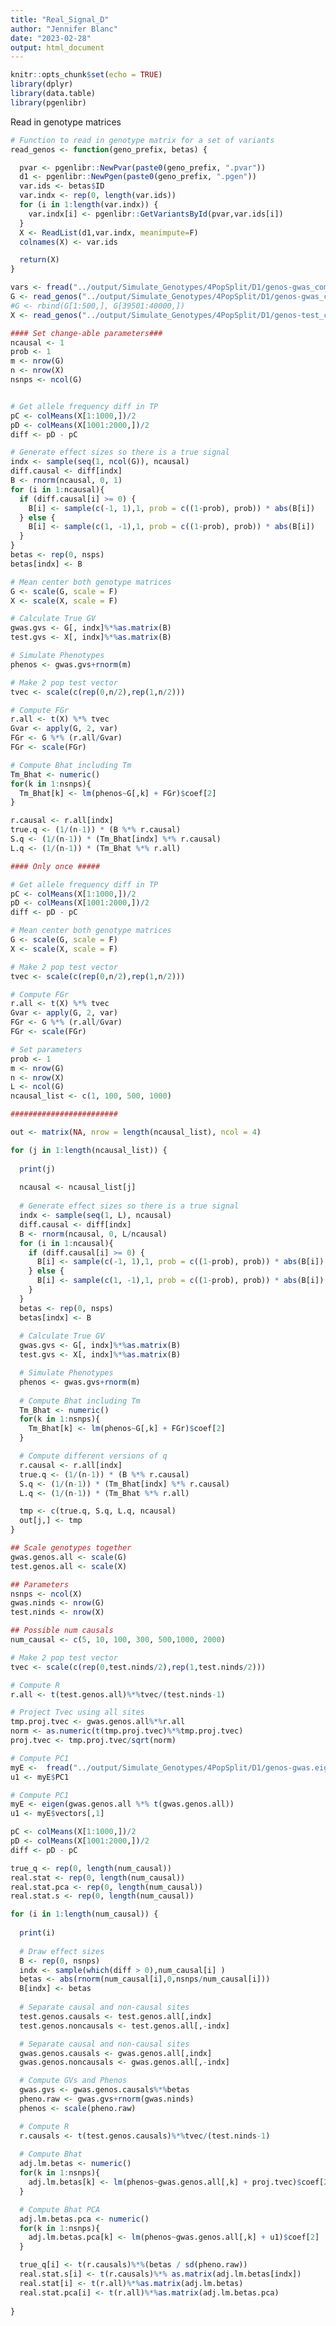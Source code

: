 ```yaml
---
title: "Real_Signal_D"
author: "Jennifer Blanc"
date: "2023-02-28"
output: html_document
---
```


```r
knitr::opts_chunk$set(echo = TRUE)
library(dplyr)
library(data.table)
library(pgenlibr)
```

Read in genotype matrices 
```r
# Function to read in genotype matrix for a set of variants
read_genos <- function(geno_prefix, betas) {

  pvar <- pgenlibr::NewPvar(paste0(geno_prefix, ".pvar"))
  d1 <- pgenlibr::NewPgen(paste0(geno_prefix, ".pgen"))
  var.ids <- betas$ID
  var.indx <- rep(0, length(var.ids))
  for (i in 1:length(var.indx)) {
    var.indx[i] <- pgenlibr::GetVariantsById(pvar,var.ids[i])
  }
  X <- ReadList(d1,var.indx, meanimpute=F)
  colnames(X) <- var.ids

  return(X)
}

vars <- fread("../output/Simulate_Genotypes/4PopSplit/D1/genos-gwas_common.pvar", skip = 200)
G <- read_genos("../output/Simulate_Genotypes/4PopSplit/D1/genos-gwas_common", vars)
#G <- rbind(G[1:500,], G[39501:40000,])
X <- read_genos("../output/Simulate_Genotypes/4PopSplit/D1/genos-test_common", vars)
```

```r
#### Set change-able parameters###
ncausal <- 1
prob <- 1
m <- nrow(G)
n <- nrow(X)
nsnps <- ncol(G)


# Get allele frequency diff in TP
pC <- colMeans(X[1:1000,])/2
pD <- colMeans(X[1001:2000,])/2
diff <- pD - pC

# Generate effect sizes so there is a true signal
indx <- sample(seq(1, ncol(G)), ncausal)
diff.causal <- diff[indx]
B <- rnorm(ncausal, 0, 1)
for (i in 1:ncausal){
  if (diff.causal[i] >= 0) {
    B[i] <- sample(c(-1, 1),1, prob = c((1-prob), prob)) * abs(B[i])
  } else {
    B[i] <- sample(c(1, -1),1, prob = c((1-prob), prob)) * abs(B[i])
  }
}
betas <- rep(0, nsps)
betas[indx] <- B

# Mean center both genotype matrices
G <- scale(G, scale = F)
X <- scale(X, scale = F)

# Calculate True GV
gwas.gvs <- G[, indx]%*%as.matrix(B)
test.gvs <- X[, indx]%*%as.matrix(B)

# Simulate Phenotypes
phenos <- gwas.gvs+rnorm(m)

# Make 2 pop test vector
tvec <- scale(c(rep(0,n/2),rep(1,n/2)))

# Compute FGr
r.all <- t(X) %*% tvec
Gvar <- apply(G, 2, var)
FGr <- G %*% (r.all/Gvar)
FGr <- scale(FGr)

# Compute Bhat including Tm
Tm_Bhat <- numeric()
for(k in 1:nsnps){
  Tm_Bhat[k] <- lm(phenos~G[,k] + FGr)$coef[2]
}

r.causal <- r.all[indx]
true.q <- (1/(n-1)) * (B %*% r.causal)
S.q <- (1/(n-1)) * (Tm_Bhat[indx] %*% r.causal)
L.q <- (1/(n-1)) * (Tm_Bhat %*% r.all)

```


```r
#### Only once #####

# Get allele frequency diff in TP
pC <- colMeans(X[1:1000,])/2
pD <- colMeans(X[1001:2000,])/2
diff <- pD - pC

# Mean center both genotype matrices
G <- scale(G, scale = F)
X <- scale(X, scale = F)

# Make 2 pop test vector
tvec <- scale(c(rep(0,n/2),rep(1,n/2)))

# Compute FGr
r.all <- t(X) %*% tvec
Gvar <- apply(G, 2, var)
FGr <- G %*% (r.all/Gvar)
FGr <- scale(FGr)

# Set parameters
prob <- 1
m <- nrow(G)
n <- nrow(X)
L <- ncol(G)
ncausal_list <- c(1, 100, 500, 1000)

########################

out <- matrix(NA, nrow = length(ncausal_list), ncol = 4)

for (j in 1:length(ncausal_list)) {
  
  print(j)
  
  ncausal <- ncausal_list[j]
  
  # Generate effect sizes so there is a true signal
  indx <- sample(seq(1, L), ncausal)
  diff.causal <- diff[indx]
  B <- rnorm(ncausal, 0, L/ncausal)
  for (i in 1:ncausal){
    if (diff.causal[i] >= 0) {
      B[i] <- sample(c(-1, 1),1, prob = c((1-prob), prob)) * abs(B[i])
    } else {
      B[i] <- sample(c(1, -1),1, prob = c((1-prob), prob)) * abs(B[i])
    }
  }
  betas <- rep(0, nsps)
  betas[indx] <- B
  
  # Calculate True GV
  gwas.gvs <- G[, indx]%*%as.matrix(B)
  test.gvs <- X[, indx]%*%as.matrix(B)

  # Simulate Phenotypes
  phenos <- gwas.gvs+rnorm(m)
  
  # Compute Bhat including Tm
  Tm_Bhat <- numeric()
  for(k in 1:nsnps){
    Tm_Bhat[k] <- lm(phenos~G[,k] + FGr)$coef[2]
  }

  # Compute different versions of q 
  r.causal <- r.all[indx]
  true.q <- (1/(n-1)) * (B %*% r.causal)
  S.q <- (1/(n-1)) * (Tm_Bhat[indx] %*% r.causal)
  L.q <- (1/(n-1)) * (Tm_Bhat %*% r.all)

  tmp <- c(true.q, S.q, L.q, ncausal)
  out[j,] <- tmp
}
```












```r
## Scale genotypes together 
gwas.genos.all <- scale(G)
test.genos.all <- scale(X)

## Parameters 
nsnps <- ncol(X)
gwas.ninds <- nrow(G)
test.ninds <- nrow(X)

## Possible num causals 
num_causal <- c(5, 10, 100, 300, 500,1000, 2000)

# Make 2 pop test vector
tvec <- scale(c(rep(0,test.ninds/2),rep(1,test.ninds/2)))

# Compute R 
r.all <- t(test.genos.all)%*%tvec/(test.ninds-1)

# Project Tvec using all sites
tmp.proj.tvec <- gwas.genos.all%*%r.all
norm <- as.numeric(t(tmp.proj.tvec)%*%tmp.proj.tvec)
proj.tvec <- tmp.proj.tvec/sqrt(norm)

# Compute PC1 
myE <-  fread("../output/Simulate_Genotypes/4PopSplit/D1/genos-gwas.eigenvec")
u1 <- myE$PC1

# Compute PC1 
myE <- eigen(gwas.genos.all %*% t(gwas.genos.all))
u1 <- myE$vectors[,1]

pC <- colMeans(X[1:1000,])/2
pD <- colMeans(X[1001:2000,])/2
diff <- pD - pC

true_q <- rep(0, length(num_causal))
real.stat <- rep(0, length(num_causal))
real.stat.pca <- rep(0, length(num_causal))
real.stat.s <- rep(0, length(num_causal))
```



```r
for (i in 1:length(num_causal)) {
  
  print(i)
  
  # Draw effect sizes
  B <- rep(0, nsnps)
  indx <- sample(which(diff > 0),num_causal[i] )
  betas <- abs(rnorm(num_causal[i],0,nsnps/num_causal[i]))
  B[indx] <- betas
  
  # Separate causal and non-causal sites
  test.genos.causals <- test.genos.all[,indx]
  test.genos.noncausals <- test.genos.all[,-indx]

  # Separate causal and non-causal sites
  gwas.genos.causals <- gwas.genos.all[,indx]
  gwas.genos.noncausals <- gwas.genos.all[,-indx]

  # Compute GVs and Phenos 
  gwas.gvs <- gwas.genos.causals%*%betas
  pheno.raw <- gwas.gvs+rnorm(gwas.ninds)
  phenos <- scale(pheno.raw)

  # Compute R 
  r.causals <- t(test.genos.causals)%*%tvec/(test.ninds-1)
  
  # Compute Bhat
  adj.lm.betas <- numeric()
  for(k in 1:nsnps){
    adj.lm.betas[k] <- lm(phenos~gwas.genos.all[,k] + proj.tvec)$coef[2]
  }

  # Compute Bhat PCA 
  adj.lm.betas.pca <- numeric()
  for(k in 1:nsnps){
    adj.lm.betas.pca[k] <- lm(phenos~gwas.genos.all[,k] + u1)$coef[2]
  }

  true_q[i] <- t(r.causals)%*%(betas / sd(pheno.raw))
  real.stat.s[i] <- t(r.causals)%*% as.matrix(adj.lm.betas[indx])
  real.stat[i] <- t(r.all)%*%as.matrix(adj.lm.betas)
  real.stat.pca[i] <- t(r.all)%*%as.matrix(adj.lm.betas.pca)
  
}
```


